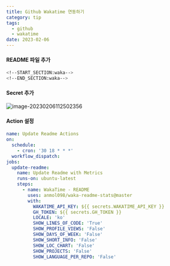 ```yaml
---
title: Github Wakatime 연동하기
category: tip
tags:
  - github
  - wakatime
date: 2023-02-06
---
```


#### README 파일 추가

```bash
<!--START_SECTION:waka-->
<!--END_SECTION:waka-->
```

#### Secret 추가

![image-20230206112502356](../../assets/images/posts/2023-02-06-post-github-wakatime/image-20230206112502356.png)

#### Action 설정

```yaml
name: Update Readme Actions
on:
  schedule:
    - cron: '30 18 * * *'
  workflow_dispatch:
jobs:
  update-readme:
    name: Update Readme with Metrics
    runs-on: ubuntu-latest
    steps:
      - name: WakaTime - README
        uses: anmol098/waka-readme-stats@master
        with:
          WAKATIME_API_KEY: ${{ secrets.WAKATIME_API_KEY }}
          GH_TOKEN: ${{ secrets.GH_TOKEN }}
          LOCALE: 'ko'
          SHOW_LINES_OF_CODE: 'True'
          SHOW_PROFILE_VIEWS: 'False'
          SHOW_DAYS_OF_WEEK: 'False'
          SHOW_SHORT_INFO: 'False'
          SHOW_LOC_CHART: 'False'
          SHOW_PROJECTS: 'False'
          SHOW_LANGUAGE_PER_REPO: 'False'
```
